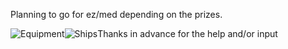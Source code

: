 Planning to go for ez/med depending on the prizes.

[[File:2628868c-53fd-4818-85e8-9bad0f641c2d.jpg|thumb|Equipment]][[File:6f62e5e9-5d66-4a97-981b-88cf0aef5a72.jpg|thumb|Ships]]Thanks in advance for the help and/or input<ac_metadata title="[Event Preparation] How prepared is my fleet?"> </ac_metadata>